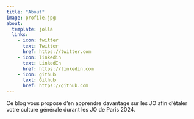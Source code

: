 ```yaml
---
title: "About"
image: profile.jpg
about:
  template: jolla
  links:
    - icon: twitter
      text: Twitter
      href: https://twitter.com
    - icon: linkedin
      text: LinkedIn
      href: https://linkedin.com
    - icon: github
      text: Github
      href: https://github.com
---
```


Ce blog vous propose d'en apprendre davantage sur les JO afin d'étaler votre culture générale durant les JO de Paris 2024.
